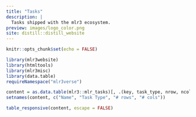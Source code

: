 ```yaml
---
title: "Tasks"
description: |
  Tasks shipped with the mlr3 ecosystem.
preview: images/logo_color.png
site: distill::distill_website
---
```


```r
knitr::opts_chunk$set(echo = FALSE)

library(mlr3website)
library(htmltools)
library(mlr3misc)
library(data.table)
requireNamespace("mlr3verse")

content = as.data.table(mlr3::mlr_tasks)[, .(key, task_type, nrow, ncol)]
setnames(content, c("Name", "Task Type", "# rows", "# cols"))
```

```r
table_responsive(content, escape = FALSE)
```
